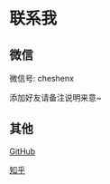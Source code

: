 # 联系我


## 微信

微信号: cheshenx

<Screenshot src={wechat} alt="秋名山车神" />

<Callout type="info" emoji="🎉">
  添加好友请备注说明来意~
</Callout>

## 其他

[GitHub](https://github.com/CarGod)

[知乎](https://www.zhihu.com/people/codehope)
